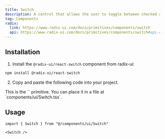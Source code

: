 ```yaml
---
title: Switch
description: A control that allows the user to toggle between checked and not checked.
tag: Components
radix:
  link: https://www.radix-ui.com/docs/primitives/components/switch
  api: https://www.radix-ui.com/docs/primitives/components/switch#api-reference
---
```


<ComponentExample src="src/components/examples/SwitchDemo.tsx">
  <SwitchDemo />
</ComponentExample>

## Installation

1. Install the `@radix-ui/react-switch` component from radix-ui:

```bash
npm install @radix-ui/react-switch
```

2. Copy and paste the following code into your project.

<ComponentSource src="src/components/ui/Switch.tsx" />

<Alert variant="outline">
  This is the `<Switch />` primitive. You can place it in a file at
  `components/ui/Switch.tsx`.
</Alert>

## Usage

```tsx
import { Switch } from "@/components/ui/Switch"
```

```tsx
<Switch />
```
